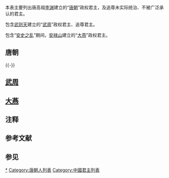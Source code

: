 {{Infobox former monarchy
| royal_title = 皇帝
| realm = 唐朝
| border = imperial
| coatofarms = 
| coatofarmssize =
| coatofarmscaption =
| image = TangGaozu.jpg
| caption = '''唐高祖李淵'''
| first_monarch = [[唐高祖|唐高祖]]李淵
| last_monarch = [[唐哀帝|唐哀帝]]李柷
| style = [[陛下|陛下]]<br>宅家<br>[[聖人|聖人]]<br>[[天可汗|天可汗]] （太宗→代宗）
| residence =[[长安|长安]][[太极宫|太极宫]]<br>[[长安|长安]][[大明宫|大明宫]]
| appointer = 继承制
| began = 618年
| ended = 907年
| pretender = 
}}{{中国君主列表}}本表主要列出唐高祖[[李渊|李渊]]建立的“[[唐朝|唐朝]]”政权君主，及追尊未实际统治、不被广泛承认的君主。

包含[[武则天|武则天]]建立的“[[武周|武周]]”政权君主、追尊君主。

包含“[[安史之乱|安史之乱]]”期间，[[安禄山|安禄山]]建立的“[[燕_(安史之乱)|大燕]]”政权君主。

== 唐朝 ==
{{-}}
{{中国君主列表/唐朝|reftem=refTag|notetem=noteTag}}

== [[武周|武周]] ==
{{中国君主列表/唐朝/武周|reftem=refTag|notetem=noteTag}}

== [[燕_(安史之乱)|大燕]] ==
{{中国君主列表/唐朝/燕|reftem=refTag|notetem=noteTag}}

== 注释 ==
{{NoteFoot}}

== 参考文献 ==
{{RefFoot}}

== 参见 ==
{{main|唐朝地方政权君主列表}}
{{main|唐朝皇帝世系图}}

{{唐朝皇帝}}
{{中國領袖列表}}
[[Category:唐朝君主|*]]
[[Category:唐朝人列表|Category:唐朝人列表]]
[[Category:中國君主列表|Category:中國君主列表]]